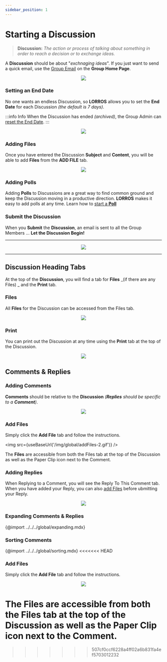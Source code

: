 ```yaml
---
sidebar_position: 1
---
```



# Starting a Discussion

> **Discussion:** _The action or process of talking about something in order to reach a decision or to exchange ideas._

A **Discussion** should be about "_exchnaging ideas_". If you just want to send a quick email, use the [Group Email](/docs/started/Group%20Actions/intro#send-an-email) on the **Group Home Page**.

<center>
	<img src={useBaseUrl('/img/discussions/startDiscussion.gif')} />
</center>

### Setting an End Date

No one wants an endless Discussion, so **LORROS** allows you to set the **End Date** for each Discussion _(the default is 7 days)_.

:::info Info
When the Discussion has ended _(archived)_, the Group Admin can [reset the End Date](/administration/discussions/intro).
:::

<center>
	<img src={useBaseUrl('/img/discussions/discussionDate.gif')} />
</center>

### Adding Files

Once you have entered the Discussion **Subject** and **Content**, you will be able to add **Files** from the **ADD FILE** tab.

<center>
	<img src={useBaseUrl('/img/global/addFiles.gif')} />
</center>

### Adding Polls

Adding **Polls** to Discussions are a great way to find common ground and keep the Discussion moving in a productive direction. **LORROS** makes it easy to add polls at any time. Learn how to [start a **Poll**](../../misc/Start%20a%20Poll/intro)

### Submit the Discussion

When you **Submit** the **Discussion**, an email is sent to all the Group Members ... **Let the Discussion Begin!**

---

<center>
	<img src={useBaseUrl('/img/discussions/discussionStartEmail.jpg')} />
</center>

---

## Discussion Heading Tabs

At the top of the **Discussion**, you will find a tab for **Files** _(if there are any Files)
_ and the **Print** tab.

### Files

All **Files** for the Discussion can be accessed from the Files tab.

<center>
	<img src={useBaseUrl('/img/global/openFiles.gif')} />
</center>

### Print

You can print out the Discussion at any time using the **Print** tab at the top of the Discussion.

<center>
	<img src={useBaseUrl('/img/global/print.gif')} />
</center>

## Comments & Replies

### Adding Comments

**Comments** should be relative to the **Discussion** _(**Replies** should be specific to a **Comment**)_.

<center>
	<img src={useBaseUrl('/img/global/addingComments-2.gif')} />
</center>

### Add Files

Simply click the **Add File** tab and follow the instructions.

<img src={useBaseUrl('/img/global/addFiles-2.gif')} />

The **Files** are accessible from both the Files tab at the top of the Discussion as well as the Paper Clip icon next to the Comment.

### Adding Replies

When Replying to a Comment, you will see the Reply To This Comment tab. When you have added your Reply, you can also [add Files](#add-files) before ubmitting your Reply.

<center>
	<img src={useBaseUrl('/img/global/addingReplies-2.gif')} />
</center>

### Expanding Comments & Replies

{@import ../../../global/expanding.mdx}

### Sorting Comments

{@import ../../../global/sorting.mdx}
<<<<<<< HEAD

### Add Files

Simply click the **Add File** tab and follow the instructions.

<center>
	<img src={useBaseUrl('/img/global/addFiles.gif')} />
</center>

The **Files** are accessible from both the Files tab at the top of the Discussion as well as the Paper Clip icon next to the Comment.
=======
>>>>>>> 507cf0ccf6228a4ff02a6b831fa4ef5703012232
